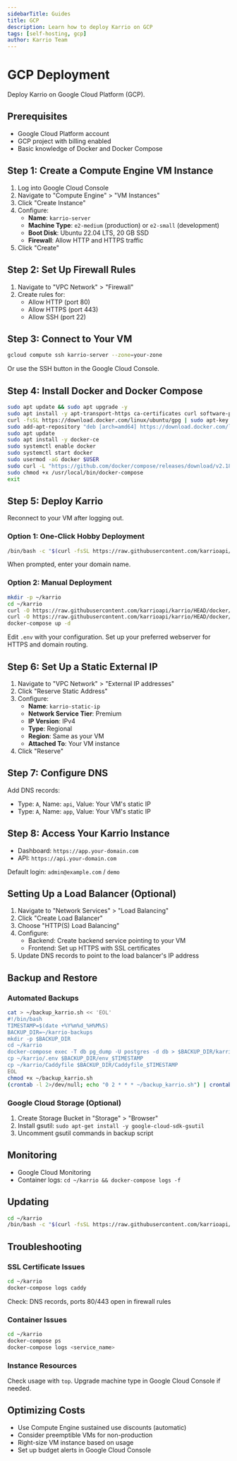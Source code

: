 ```yaml
---
sidebarTitle: Guides
title: GCP
description: Learn how to deploy Karrio on GCP
tags: [self-hosting, gcp]
author: Karrio Team
---
```


# GCP Deployment

Deploy Karrio on Google Cloud Platform (GCP).

## Prerequisites

- Google Cloud Platform account
- GCP project with billing enabled
- Basic knowledge of Docker and Docker Compose

## Step 1: Create a Compute Engine VM Instance

1. Log into Google Cloud Console
2. Navigate to "Compute Engine" > "VM Instances"
3. Click "Create Instance"
4. Configure:
   - **Name**: `karrio-server`
   - **Machine Type**: `e2-medium` (production) or `e2-small` (development)
   - **Boot Disk**: Ubuntu 22.04 LTS, 20 GB SSD
   - **Firewall**: Allow HTTP and HTTPS traffic
5. Click "Create"

## Step 2: Set Up Firewall Rules

1. Navigate to "VPC Network" > "Firewall"
2. Create rules for:
   - Allow HTTP (port 80)
   - Allow HTTPS (port 443)
   - Allow SSH (port 22)

## Step 3: Connect to Your VM

```bash
gcloud compute ssh karrio-server --zone=your-zone
```

Or use the SSH button in the Google Cloud Console.

## Step 4: Install Docker and Docker Compose

```bash
sudo apt update && sudo apt upgrade -y
sudo apt install -y apt-transport-https ca-certificates curl software-properties-common
curl -fsSL https://download.docker.com/linux/ubuntu/gpg | sudo apt-key add -
sudo add-apt-repository "deb [arch=amd64] https://download.docker.com/linux/ubuntu $(lsb_release -cs) stable"
sudo apt update
sudo apt install -y docker-ce
sudo systemctl enable docker
sudo systemctl start docker
sudo usermod -aG docker $USER
sudo curl -L "https://github.com/docker/compose/releases/download/v2.18.1/docker-compose-$(uname -s)-$(uname -m)" -o /usr/local/bin/docker-compose
sudo chmod +x /usr/local/bin/docker-compose
exit
```

## Step 5: Deploy Karrio

Reconnect to your VM after logging out.

### Option 1: One-Click Hobby Deployment

```bash
/bin/bash -c "$(curl -fsSL https://raw.githubusercontent.com/karrioapi/karrio/HEAD/bin/deploy-hobby)"
```

When prompted, enter your domain name.

### Option 2: Manual Deployment

```bash
mkdir -p ~/karrio
cd ~/karrio
curl -O https://raw.githubusercontent.com/karrioapi/karrio/HEAD/docker/docker-compose.yml
curl -O https://raw.githubusercontent.com/karrioapi/karrio/HEAD/docker/.env
docker-compose up -d
```

Edit `.env` with your configuration. Set up your preferred webserver for HTTPS and domain routing.

## Step 6: Set Up a Static External IP

1. Navigate to "VPC Network" > "External IP addresses"
2. Click "Reserve Static Address"
3. Configure:
   - **Name**: `karrio-static-ip`
   - **Network Service Tier**: Premium
   - **IP Version**: IPv4
   - **Type**: Regional
   - **Region**: Same as your VM
   - **Attached To**: Your VM instance
4. Click "Reserve"

## Step 7: Configure DNS

Add DNS records:
- Type: `A`, Name: `api`, Value: Your VM's static IP
- Type: `A`, Name: `app`, Value: Your VM's static IP

## Step 8: Access Your Karrio Instance

- Dashboard: `https://app.your-domain.com`
- API: `https://api.your-domain.com`

Default login: `admin@example.com` / `demo`

## Setting Up a Load Balancer (Optional)

1. Navigate to "Network Services" > "Load Balancing"
2. Click "Create Load Balancer"
3. Choose "HTTP(S) Load Balancing"
4. Configure:
   - Backend: Create backend service pointing to your VM
   - Frontend: Set up HTTPS with SSL certificates
5. Update DNS records to point to the load balancer's IP address

## Backup and Restore

### Automated Backups

```bash
cat > ~/backup_karrio.sh << 'EOL'
#!/bin/bash
TIMESTAMP=$(date +%Y%m%d_%H%M%S)
BACKUP_DIR=~/karrio-backups
mkdir -p $BACKUP_DIR
cd ~/karrio
docker-compose exec -T db pg_dump -U postgres -d db > $BACKUP_DIR/karrio_db_$TIMESTAMP.sql
cp ~/karrio/.env $BACKUP_DIR/env_$TIMESTAMP
cp ~/karrio/Caddyfile $BACKUP_DIR/Caddyfile_$TIMESTAMP
EOL
chmod +x ~/backup_karrio.sh
(crontab -l 2>/dev/null; echo "0 2 * * * ~/backup_karrio.sh") | crontab -
```

### Google Cloud Storage (Optional)

1. Create Storage Bucket in "Storage" > "Browser"
2. Install gsutil: `sudo apt-get install -y google-cloud-sdk-gsutil`
3. Uncomment gsutil commands in backup script

## Monitoring

- Google Cloud Monitoring
- Container logs: `cd ~/karrio && docker-compose logs -f`

## Updating

```bash
cd ~/karrio
/bin/bash -c "$(curl -fsSL https://raw.githubusercontent.com/karrioapi/karrio/HEAD/bin/upgrade-hobby)"
```

## Troubleshooting

### SSL Certificate Issues

```bash
cd ~/karrio
docker-compose logs caddy
```

Check: DNS records, ports 80/443 open in firewall rules

### Container Issues

```bash
cd ~/karrio
docker-compose ps
docker-compose logs <service_name>
```

### Instance Resources

Check usage with `top`. Upgrade machine type in Google Cloud Console if needed.

## Optimizing Costs

- Use Compute Engine sustained use discounts (automatic)
- Consider preemptible VMs for non-production
- Right-size VM instance based on usage
- Set up budget alerts in Google Cloud Console
